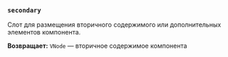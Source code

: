 ### `secondary`

Слот для размещения вторичного содержимого или дополнительных элементов компонента.

**Возвращает:** `VNode` — вторичное содержимое компонента
